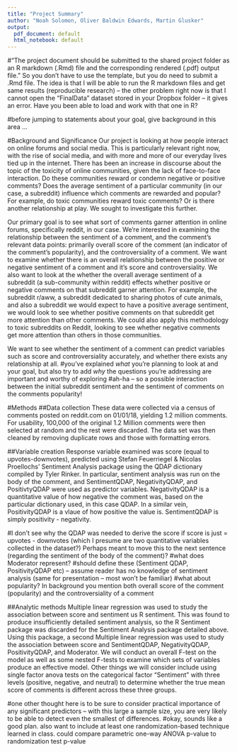```yaml
---
title: "Project Summary"
author: "Noah Solomon, Oliver Baldwin Edwards, Martin Glusker"
output:
  pdf_document: default
  html_notebook: default
---
```


#"The project document should be submitted to the shared project folder as an R markdown (.Rmd) file and the corresponding rendered (.pdf) output file."  So you don't have to use the template, but you do need to submit a .Rmd file.  The idea is that I will be able to run the R markdown files and get same results (reproducible research) -- the other problem right now is that I cannot open the "FinalData" dataset stored in your Dropbox folder -- it gives an error.  Have you been able to load and work with that one in R?

#before jumping to statements about your goal, give background in this area ... 

#Background and Significance
Our project is looking at how people interact on online forums and social media. This is particularly relevant right now, with the rise of social media, and with more and more of our everyday lives tied up in the internet. There has been an increase in discourse about the topic of the toxicity of online communities, given the lack of face-to-face interaction. Do these communities reward or condemn negative or positive comments? Does the average sentiment of a particular community (in our case, a subreddit) influence which comments are rewarded and popular? For example, do toxic communities reward toxic comments? Or is there another relationship at play. We sought to investigate this further.

Our primary goal is to see what sort of comments garner attention in online forums, specifically reddit, in our case. We’re interested in examining the relationship between the sentiment of a comment, and the comment’s relevant data points: primarily overall score of the comment (an indicator of the comment’s popularity), and the controversiality of a comment. We want to examine whether there is an overall relationship between the positive or negative sentiment of a comment and it’s score and controversiality. We also want to look at the whether the overall average sentiment of a subreddit (a sub-community within reddit) effects whether positive or negative comments on that subreddit garner attention. For example, the subreddit r/aww, a subreddit dedicated to sharing photos of cute animals, and also a subreddit we would expect to have a positive average sentiment, we would look to see whether positive comments on that subreddit get more attention than other comments. We could also apply this methodology to toxic subreddits on Reddit, looking to see whether negative comments get more attention than others in those communities.

We want to see whether the sentiment of a comment can predict variables such as score and controversiality accurately, and whether there exists any relationship at all.
#you've explained *what* you're planning to look at and your goal, but also try to add *why* the questions you're addressing are important and worthy of exploring
#ah-ha -- so a possible interaction between the initial subreddit sentiment and the sentiment of comments on the comments popularity!

#Methods
##Data collection
These data were collected via a census of comments posted on reddit.com on 01/01/18, yielding 1.2 million comments. For usability, 100,000 of the original 1.2 Million comments were then selected at random and the rest were discarded. The data set was then cleaned by removing duplicate rows and those with formatting errors.


##Variable creation
Response variable examined was score (equal to upvotes-downvotes), predicted using Stefan Feuerriegel & Nicolas Proellochs’ Sentiment Analysis package using the QDAP dictionary compiled by Tyler Rinker. In particular, sentiment analysis was run on the body of the comment, and SentimentQDAP, NegativityQDAP, and PositivtyQDAP were used as predictor variables. NegativityQDAP is a quantitative value of how negative the comment was, based on the particular dictionary used, in this case QDAP. In a similar vein, PositivityQDAP is a vlaue of how positive the value is. SentimentQDAP is simply positivity - negativity. 

#I don't see why the QDAP was needed to derive the score if score is just = upvotes - downvotes (which I presume are two quantitative variables collected in the dataset?)  Perhaps meant to move this to the next sentence (regarding the sentiment of the body of the comment)?
#what does Moderator represent?
#should define these  (Sentiment QDAP, PositivityQDAP etc) -- assume reader has no knowledge of sentiment analysis (same for presentation -- most won't be familiar)
#what about popularity? In background you mention both overall score of the comment (popularity) and the controversiality of a comment

##Analytic methods
Multiple linear regression was used to study the association between score and sentiment us R sentiment. This was found to produce insufficiently detailed sentiment analysis, so the R Sentiment package was discarded for the Sentiment Analysis package detailed above. Using this package, a second Multiple linear regression was used to study the association between score and SentimentQDAP, NegativityQDAP, PositivityQDAP, and Moderator. We will conduct an overall F-test on the model as well as some nested F-tests to examine which sets of variables produce an effective model. Other things we will consider include using single factor anova tests on the categorical factor “Sentiment” with three levels (positive, negative, and neutral) to determine whether the true mean score of comments is different across these three groups.

#one other thought here is to be sure to consider practical importance of any significant predictors -- with this large a sample size, you are very likely to be able to detect even the smallest of differences. 
#okay, sounds like a good plan.  also want to include at least one randomization-based technique learned in class.  could compare parametric one-way ANOVA p-value to randomization test p-value


